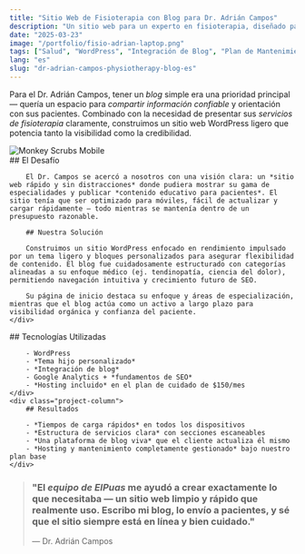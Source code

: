 ```yaml
---
title: "Sitio Web de Fisioterapia con Blog para Dr. Adrián Campos"
description: "Un sitio web para un experto en fisioterapia, diseñado para destacar especialidades y permitir publicación fácil de blog."
date: "2025-03-23"
image: "/portfolio/fisio-adrian-laptop.png"
tags: ["Salud", "WordPress", "Integración de Blog", "Plan de Mantenimiento"]
lang: "es"
slug: "dr-adrian-campos-physiotherapy-blog-es"
---
```



Para el Dr. Adrián Campos, tener un *blog* simple era una prioridad principal — quería un espacio para *compartir información confiable* y orientación con sus pacientes. Combinado con la necesidad de presentar sus *servicios de fisioterapia* claramente, construimos un sitio web WordPress ligero que potencia tanto la visibilidad como la credibilidad.

<div class="project-gallery">
    <div class="project-gallery-item">
        <Image src={image} width={727} height={1470} alt="Monkey Scrubs Mobile" loading="lazy" decoding="async" />
    </div>
    <div class="project-gallery-content">
        ## El Desafío

        El Dr. Campos se acercó a nosotros con una visión clara: un *sitio web rápido y sin distracciones* donde pudiera mostrar su gama de especialidades y publicar *contenido educativo para pacientes*. El sitio tenía que ser optimizado para móviles, fácil de actualizar y cargar rápidamente — todo mientras se mantenía dentro de un presupuesto razonable.

        ## Nuestra Solución

        Construimos un sitio WordPress enfocado en rendimiento impulsado por un tema ligero y bloques personalizados para asegurar flexibilidad de contenido. El blog fue cuidadosamente estructurado con categorías alineadas a su enfoque médico (ej. tendinopatía, ciencia del dolor), permitiendo navegación intuitiva y crecimiento futuro de SEO.

        Su página de inicio destaca su enfoque y áreas de especialización, mientras que el blog actúa como un activo a largo plazo para visibilidad orgánica y confianza del paciente.
    </div>
</div>

<div class="project-columns">
    <div class="project-column">
        ## Tecnologías Utilizadas

        - WordPress
        - *Tema hijo personalizado*
        - *Integración de blog*
        - Google Analytics + *fundamentos de SEO*
        - *Hosting incluido* en el plan de cuidado de $150/mes
    </div>
    <div class="project-column">
        ## Resultados

        - *Tiempos de carga rápidos* en todos los dispositivos
        - *Estructura de servicios clara* con secciones escaneables
        - *Una plataforma de blog viva* que el cliente actualiza él mismo
        - *Hosting y mantenimiento completamente gestionado* bajo nuestro plan base
    </div>
</div>



> ### "El *equipo de ElPuas* me ayudó a crear exactamente lo que necesitaba — un sitio web limpio y rápido que realmente uso. Escribo mi blog, lo envío a pacientes, y sé que el sitio siempre está en línea y bien cuidado."
> 
> — Dr. Adrián Campos 
